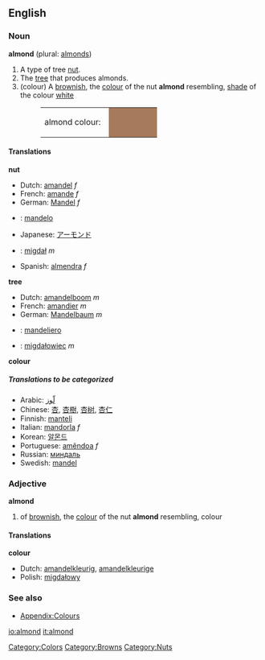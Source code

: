==English==

===Noun===
'''almond''' (plural: [[almonds]])

#<!--DefA-->A type of tree [[nut]].
#<!--DefB-->The [[tree]] that produces almonds.
#<!--DefC-->(colour) A [[brownish]], the [[colour]] of the nut '''almond''' resembling, [[shade]] of the colour [[white]]
#:<table><tr><td>almond colour: &nbsp;</td><td bgcolor="#A67B5B" width="80">&nbsp; </td></tr></table>

====Translations====
<!--DefA-->'''nut'''
{{top}}
*Dutch: [[amandel]] ''f''
*French: [[amande]] ''f''
*German: [[Mandel]] ''f''
* {{io}} : [[mandelo]]
*Japanese: [[アーモンド]]
{{mid}}
*{{pl}}: [[migdał]] ''m''
*Spanish: [[almendra]] ''f''
{{bottom}}

<!--DefB-->'''tree'''
{{top}}
*Dutch: [[amandelboom]] ''m''
*French: [[amandier]] ''m''
*German: [[Mandelbaum]] ''m''
* {{io}} : [[mandeliero]]
{{mid}}
*{{pl}}: [[migdałowiec]] ''m''
{{bottom}}

<!--DefC-->'''colour'''
{{top}}
{{mid}}
{{bottom}}

=====Translations to be categorized=====
{{checktrans}}
<!--Remove this section once all of the translations below have been moved into the tables above.-->
*Arabic: [[لّوز]]
*Chinese: [[杏]], [[杏樹]], [[杏树]], [[杏仁]]
*Finnish: [[manteli]]
*Italian: [[mandorla]] ''f''
*Korean: [[알몬드]]
*Portuguese: [[amêndoa]] ''f''
*Russian: [[миндаль]]
*Swedish: [[mandel]]

===Adjective===
'''almond'''

#<!--DefD-->of [[brownish]], the [[colour]] of the nut '''almond''' resembling, colour

====Translations====
<!--DefD-->'''colour'''
{{top}}
*Dutch: [[amandelkleurig]], [[amandelkleurige]]
*Polish: [[migdałowy]]
{{mid}}
{{bottom}}

===See also===
*[[Wiktionary_Appendix:Colours|Appendix:Colours]]

[[Category:Colors]]
[[Category:Browns]]
[[Category:Nuts]]

[[io:almond]]
[[it:almond]]